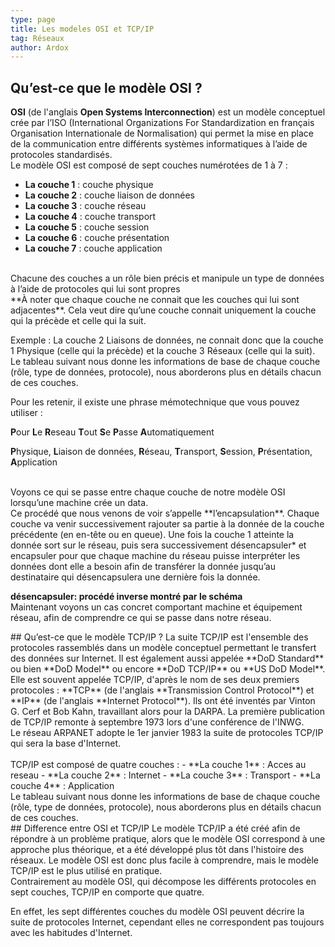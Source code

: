 ```yaml
---
type: page
title: Les modeles OSI et TCP/IP
tag: Réseaux
author: Ardox
---
```


## Qu’est-ce que le modèle OSI ?
**OSI** (de l'anglais **Open Systems Interconnection**) est un modèle conceptuel crée par l’ISO (International
Organizations For Standardization en français Organisation Internationale de Normalisation) qui permet la mise
en place de la communication entre différents systèmes informatiques à l’aide de protocoles standardisés.
<br />
Le modèle OSI est composé de sept couches numérotées de 1 à 7 :
- **La couche 1** : couche physique
- **La couche 2** : couche liaison de données
- **La couche 3** : couche réseau
- **La couche 4** : couche transport
- **La couche 5** : couche session
- **La couche 6** : couche présentation
- **La couche 7** : couche application
<br />
Chacune des couches a un rôle bien précis et manipule un type de données à l’aide de protocoles qui lui sont propres
<br />
<div class="p-4 font-mono border-l-2 border-primary bg-mbg my-6">
**À noter que chaque couche ne connait que les couches qui lui sont adjacentes**. Cela veut dire qu’une couche
connait uniquement la couche qui la précède et celle qui la suit.
</div>

Exemple : La couche 2 Liaisons de données, ne connait donc que la couche 1 Physique (celle qui la précède) et la couche
3 Réseaux (celle qui la suit).
<br />
Le tableau suivant nous donne les informations de base de chaque couche (rôle, type de données, protocole), nous
aborderons plus en détails chacun de ces couches.
<Diagram src="/reseaux/ositab.png" />
<br />
<div class="p-4 font-mono border-l-2 border-green bg-mbg my-6">
Pour les retenir, il existe une phrase mémotechnique que vous pouvez utiliser :

**P**our **L**e **R**eseau **T**out **S**e **P**asse **A**utomatiquement

**P**hysique, **L**iaison de données, **R**éseau, **T**ransport, **S**ession, **P**résentation, **A**pplication
</div>
<br />
Voyons ce qui se passe entre chaque couche de notre modèle OSI lorsqu’une machine crée un data.
<Diagram src="/reseaux/osi.png" />
<br />
Ce procédé que nous venons de voir s’appelle **l’encapsulation**. Chaque couche va venir successivement rajouter sa
partie à la donnée de la couche précédente (en en-tête ou en queue). Une fois la couche 1 atteinte la donnée sort sur le
réseau, puis sera successivement désencapsuler* et encapsuler pour que chaque machine du réseau puisse
interpréter les données dont elle a besoin afin de transférer la donnée jusqu’au destinataire qui désencapsulera une
dernière fois la donnée.

**désencapsuler: procédé inverse montré par le schéma**
<br />
Maintenant voyons un cas concret comportant machine et équipement réseau, afin de comprendre ce qui se passe dans
notre réseau.
<Diagram src="/reseaux/osi2.png" />
<br />
<div className="seperator"></div>
## Qu’est-ce que le modèle TCP/IP ?
La suite TCP/IP est l'ensemble des protocoles rassemblés dans un modèle conceptuel permettant le transfert des
données sur Internet. Il est également aussi appelée **DoD Standard** ou bien **DoD Model** ou encore **DoD TCP/IP** ou **US
DoD Model**.
<br />
Elle est souvent appelée TCP/IP, d'après le nom de ses deux premiers protocoles : **TCP** (de l'anglais **Transmission
Control Protocol**) et **IP** (de l'anglais **Internet Protocol**). Ils ont été inventés par Vinton G. Cerf et Bob Kahn, travaillant
alors pour la DARPA. La première publication de TCP/IP remonte à septembre 1973 lors d'une conférence de l'INWG.
<br />
<div class="p-4 font-mono border-l-2 border-green bg-mbg my-6">
Le réseau ARPANET adopte le 1er janvier 1983 la suite de protocoles TCP/IP qui sera la base d'Internet.
</div>
<br />
TCP/IP est composé de quatre couches :
- **La couche 1** : Acces au reseau
- **La couche 2** : Internet
- **La couche 3** : Transport
- **La couche 4** : Application
<br />
Le tableau suivant nous donne les informations de base de chaque couche (rôle, type de données, protocole), nous
aborderons plus en détails chacun de ces couches.
<Diagram src="/reseaux/tcptab.png" />
<br /> 
<div className='seperator'></div>
## Difference entre OSI et TCP/IP
Le modèle TCP/IP a été créé afin de répondre à un problème pratique, alors que le modèle OSI correspond à une
approche plus théorique, et a été développé plus tôt dans l'histoire des réseaux. Le modèle OSI est donc plus facile à
comprendre, mais le modèle TCP/IP est le plus utilisé en pratique.
<br />
Contrairement au modèle OSI, qui décompose les différents protocoles en sept couches, TCP/IP en comporte que quatre.

En effet, les sept différentes couches du modèle OSI peuvent décrire la suite de protocoles Internet, cependant elles ne
correspondent pas toujours avec les habitudes d'Internet.
<br />
<Diagram src='/reseaux/osivstcp.png' />
<br />
<div className='seperator'></div>